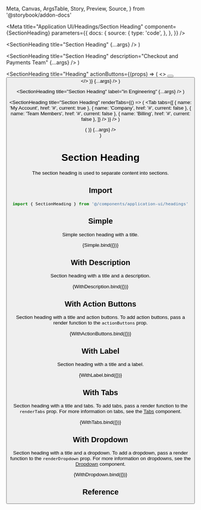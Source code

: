   Meta,
  Canvas,
  ArgsTable,
  Story,
  Preview,
  Source,
} from '@storybook/addon-docs'

<Meta
  title="Application UI/Headings/Section Heading"
  component={SectionHeading}
  parameters={{
    docs: {
      source: {
        type: 'code',
      },
    },
  }}
/>

  <SectionHeading title="Section Heading" {...args} />
)

  <SectionHeading
    title="Section Heading"
    description="Checkout and Payments Team"
    {...args}
  />
)

  <SectionHeading
    title="Heading"
    actionButtons={(props) => (
      <>
        <Button text="Create" size="md" variant="outline" />
        <Button text="Share" size="md" className="bg-indigo-600" />
      </>
    )}
    {...args}
  />
)

  <SectionHeading title="Section Heading" label="in Engineering" {...args} />
)

  <SectionHeading
    title="Section Heading"
    renderTabs={() => (
      <Tab
        tabs={[
          { name: 'My Account', href: '#', current: true },
          { name: 'Company', href: '#', current: false },
          { name: 'Team Members', href: '#', current: false },
          { name: 'Billing', href: '#', current: false },
        ]}
      />
    )}
  />
)

  <div className="h-56">
    <SectionHeading
      title="Section Heading"
      renderDropdown={() => (
        <Dropdown
          minimal
          elements={[
            { text: 'Link 1' },
            { text: 'Link 2' },
            { text: 'Link 3' },
          ]}
        />
      )}
      {...args}
    />
  </div>
)

# Section Heading

The section heading is used to separate content into sections.

## Import

```js
import { SectionHeading } from '@/components/application-ui/headings'
```

## Simple

Simple section heading with a title.

<Canvas>
  <Story name="Simple">{Simple.bind({})}</Story>
</Canvas>

## With Description

Section heading with a title and a description.

<Canvas>
  <Story name="With Description">{WithDescription.bind({})}</Story>
</Canvas>

## With Action Buttons

Section heading with a title and action buttons. To add action buttons, pass a render function to the `actionButtons` prop.

<Canvas>
  <Story name="With Action Buttons">{WithActionButtons.bind({})}</Story>
</Canvas>

## With Label

Section heading with a title and a label.

<Canvas>
  <Story name="With Label">{WithLabel.bind({})}</Story>
</Canvas>

## With Tabs

Section heading with a title and tabs. To add tabs, pass a render function to the `renderTabs` prop. For more information on tabs, see the [Tabs](/docs/application-ui-navigation-tab--default-story) component.

<Canvas>
  <Story name="With Tabs">{WithTabs.bind({})}</Story>
</Canvas>

## With Dropdown

Section heading with a title and a dropdown. To add a dropdown, pass a render function to the `renderDropdown` prop. For more information on dropdowns, see the [Dropdown](/docs/application-ui-elements-dropdown--minimal) component.

<Canvas>
  <Story name="With Dropdown">{WithDropdown.bind({})}</Story>
</Canvas>

## Reference

<ArgsTable of={SectionHeading} />
